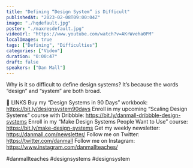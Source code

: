 ```yaml
---
title: "Defining “Design System” is Difficult"
publishedAt: "2023-02-08T09:00:04Z"
image: "./hqdefault.jpg"
poster: "./maxresdefault.jpg"
videoUrl: "https://www.youtube.com/watch?v=AKrWveha0PM"
localImages: true
tags: ["Defining", "Difficulties"]
categories: ["Video"]
duration: "0:00:47"
draft: false
speakers: ["Dan Mall"]
---
```


Why is it so difficult to define design systems? It’s because the words “design” and “system” are both broad.

🔗 LINKS
Buy my “Design Systems in 90 Days” workbook: https://bit.ly/designsystem90days
Enroll in my upcoming “Scaling Design Systems” course with Dribbble: https://bit.ly/danmall-dribbble-design-systems
Enroll in my “Make Design Systems People Want to Use” course: https://bit.ly/make-design-systems
Get my weekly newsletter: https://danmall.com/newsletter/
Follow me on Twitter: https://twitter.com/danmall
Follow me on Instagram: https://www.instagram.com/danmallteaches/

#danmallteaches #designsystems #designsystem
